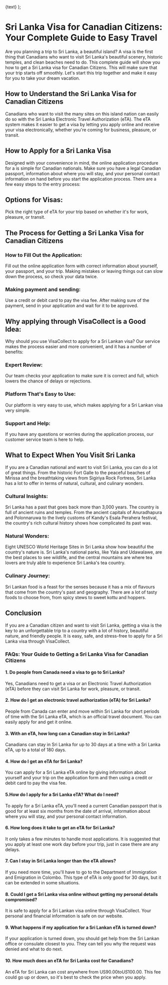   <Link
    className="inline-flex items-center justify-center gap-1 text-lg font-semibold text-primary"
    href={href}
  >
    {text}
  </Link>
);

# Sri Lanka Visa for Canadian Citizens: Your Complete Guide to Easy Travel

Are you planning a trip to Sri Lanka, a beautiful island? A visa is the first thing that Canadians who want to visit Sri Lanka's beautiful scenery, historic temples, and clean beaches need to do. This complete guide will show you how to get a Sri Lanka visa for Canadian Citizens. This will make sure that your trip starts off smoothly. Let's start this trip together and make it easy for you to take your dream vacation.

## How to Understand the Sri Lanka Visa for Canadian Citizens

Canadians who want to visit the many sites on this island nation can easily do so with the Sri Lanka Electronic Travel Authorization (eTA). The eTA system makes it easier to get a visa by letting you apply online and receive your visa electronically, whether you're coming for business, pleasure, or transit.

## How to Apply for a Sri Lanka Visa

Designed with your convenience in mind, the online application procedure for a <LinkText text="Sri Lanka visa" href="/lk/"/> is simple for Canadian nationals. Make sure you have a legal Canadian passport, information about where you will stay, and your personal contact information on hand before you start the application process. There are a few easy steps to the entry process:

## Options for Visas:

Pick the right type of eTA for your trip based on whether it's for work, pleasure, or transit.

## The Process for Getting a Sri Lanka Visa for Canadian Citizens

### How to Fill Out the Application:

Fill out the online application form with correct information about yourself, your passport, and your trip. Making mistakes or leaving things out can slow down the process, so check your data twice.

### Making payment and sending:

Use a credit or debit card to pay the visa fee. After making sure of the payment, send in your application and wait for it to be approved.

## Why applying through VisaCollect is a Good Idea:

Why should you use VisaCollect to apply for a Sri Lankan visa? Our service makes the process easier and more convenient, and it has a number of benefits:

### Expert Review:

Our team checks your application to make sure it is correct and full, which lowers the chance of delays or rejections.

### Platform That's Easy to Use:

Our platform is very easy to use, which makes applying for a Sri Lankan visa very simple.

### Support and Help:

If you have any questions or worries during the application process, our customer service team is here to help.

## What to Expect When You Visit Sri Lanka

If you are a Canadian national and want to visit Sri Lanka, you can do a lot of great things. From the historic Fort Galle to the peaceful beaches of Mirissa and the breathtaking views from Sigiriya Rock Fortress, Sri Lanka has a lot to offer in terms of natural, cultural, and culinary wonders.

### Cultural Insights:

Sri Lanka has a past that goes back more than 3,000 years. The country is full of ancient ruins and temples. From the ancient capitals of Anuradhapura and Polonnaruwa to the lively customs of Kandy's Esala Perahera festival, the country's rich cultural history shows how complicated its past was.

### Natural Wonders:

Eight UNESCO World Heritage Sites in Sri Lanka show how beautiful the country's nature is. Sri Lanka's national parks, like Yala and Udawalawe, are the best places to see wildlife, and the central mountains are where tea lovers are truly able to experience Sri Lanka's tea country.

### Culinary Journey:

Sri Lankan food is a feast for the senses because it has a mix of flavours that come from the country's past and geography. There are a lot of tasty foods to choose from, from spicy stews to sweet kottu and hoppers.

## Conclusion

If you are a Canadian citizen and want to visit Sri Lanka, getting a visa is the key to an unforgettable trip to a country with a lot of history, beautiful nature, and friendly people. It is easy, safe, and stress-free to apply for a Sri Lanka visa through VisaCollect.

### FAQs: Your Guide to Getting a Sri Lanka Visa for Canadian Citizens

#### 1. Do people from Canada need a visa to go to Sri Lanka?

Yes, Canadians need to get a visa or an Electronic Travel Authorization (eTA) before they can visit Sri Lanka for work, pleasure, or transit.

#### 2. How do I get an electronic travel authorization (eTA) for Sri Lanka?

People from Canada can enter and move within Sri Lanka for short periods of time with the Sri Lanka eTA, which is an official travel document. You can easily apply for and get it online.

#### 3. With an eTA, how long can a Canadian stay in Sri Lanka?

Canadians can stay in Sri Lanka for up to 30 days at a time with a Sri Lanka eTA, up to a total of 180 days.

#### 4. How do I get an eTA for Sri Lanka?

You can apply for a Sri Lanka eTA online by giving information about yourself and your trip on the application form and then using a credit or debit card to pay the visa fee.

#### 5.How do I apply for a Sri Lanka eTA? What do I need?

To apply for a Sri Lanka eTA, you'll need a current Canadian passport that is good for at least six months from the date of arrival, information about where you will stay, and your personal contact information.

#### 6. How long does it take to get an eTA for Sri Lanka?

It only takes a few minutes to handle most applications. It is suggested that you apply at least one work day before your trip, just in case there are any delays.

#### 7. Can I stay in Sri Lanka longer than the eTA allows?

If you need more time, you'll have to go to the Department of Immigration and Emigration in Colombo. This type of eTA is only good for 30 days, but it can be extended in some situations.

#### 8. Could I get a Sri Lanka visa online without getting my personal details compromised?

It is safe to apply for a Sri Lankan visa online through VisaCollect. Your personal and financial information is safe on our website.

#### 9. What happens if my application for a Sri Lankan eTA is turned down?

If your application is turned down, you should get help from the Sri Lankan office or consulate closest to you. They can tell you why the request was denied and what to do next.

#### 10. How much does an eTA for Sri Lanka cost for Canadians?

An eTA for Sri Lanka can cost anywhere from US$90.00 to US$100.00. This fee could go up or down, so it's best to check the price when you apply.
